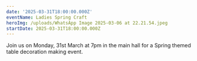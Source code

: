 ```yaml
---
date: '2025-03-31T18:00:00.000Z'
eventName: Ladies Spring Craft
heroImg: /uploads/WhatsApp Image 2025-03-06 at 22.21.54.jpeg
startDate: 2025-03-31T18:00:00.000Z
---
```


Join us on Monday, 31st March at 7pm in the main hall for a Spring themed table decoration making event.
